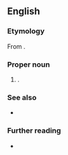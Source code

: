 ==English==

===Etymology===
From {{bor|en|el|Αγγελόπουλος}}.

===Proper noun===
{{en-proper noun}}

# {{name translit|en|el|Αγγελόπουλος|type=surname}}.

===See also===
* {{l|en|Angelopoulou}}

===Further reading===
* {{pedialite}}